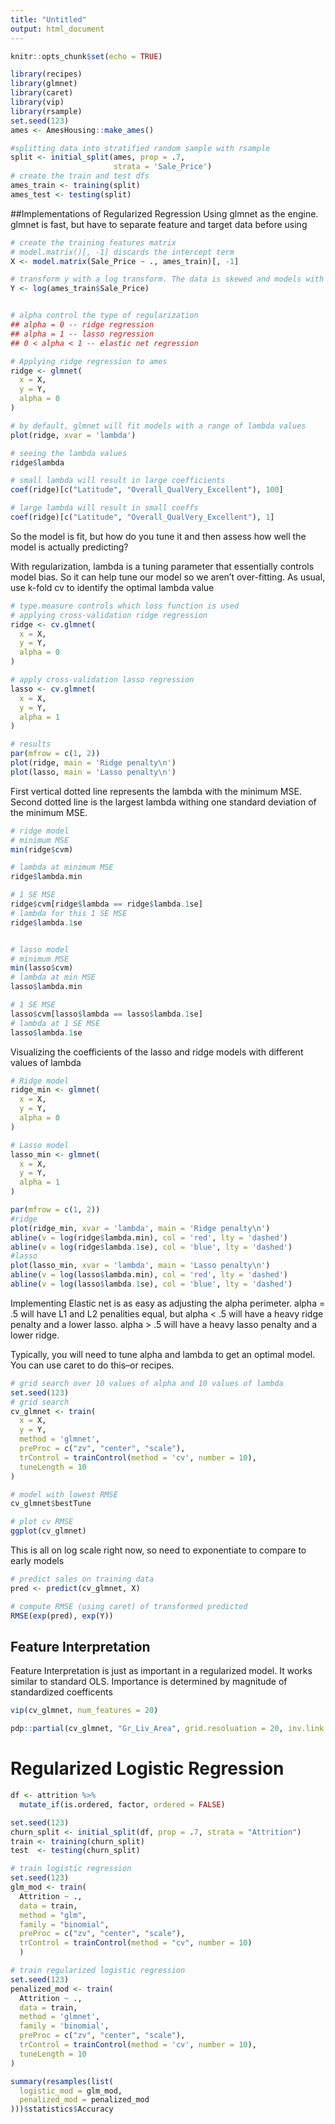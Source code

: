 ```yaml
---
title: "Untitled"
output: html_document
---
```


```r
knitr::opts_chunk$set(echo = TRUE)
```

```r
library(recipes)
library(glmnet)
library(caret)
library(vip)
library(rsample)
set.seed(123)
ames <- AmesHousing::make_ames()

#splitting data into stratified random sample with rsample
split <- initial_split(ames, prop = .7,
                       strata = 'Sale_Price')
# create the train and test dfs
ames_train <- training(split)
ames_test <- testing(split)
```

##Implementations of Regularized Regression
Using glmnet as the engine. glmnet is fast, but have to separate feature and target data before using

```r
# create the training features matrix
# model.matrix()[, -1] discards the intercept term
X <- model.matrix(Sale_Price ~ ., ames_train)[, -1]

# transform y with a log transform. The data is skewed and models with distributional assumptions often can benefit from log transform
Y <- log(ames_train$Sale_Price)


# alpha control the type of regularization
## alpha = 0 -- ridge regression
## alpha = 1 -- lasso regression
## 0 < alpha < 1 -- elastic net regression

# Applying ridge regression to ames
ridge <- glmnet(
  x = X,
  y = Y, 
  alpha = 0
)

# by default, glmnet will fit models with a range of lambda values
plot(ridge, xvar = 'lambda')

# seeing the lambda values
ridge$lambda

# small lambda will result in large coefficients
coef(ridge)[c("Latitude", "Overall_QualVery_Excellent"), 100]

# large lambda will result in small coeffs
coef(ridge)[c("Latitude", "Overall_QualVery_Excellent"), 1]

```

So the model is fit, but how do you tune it and then assess how well the model is actually predicting?

With regularization, lambda is a tuning parameter that essentially controls model bias. So it can help
tune our model so we aren't over-fitting. As usual, use k-fold cv to identify the optimal lambda value
```r
# type.measure controls which loss function is used
# applying cross-validation ridge regression
ridge <- cv.glmnet(
  x = X,
  y = Y,
  alpha = 0
)

# apply cross-validation lasso regression
lasso <- cv.glmnet(
  x = X, 
  y = Y,
  alpha = 1
)

# results
par(mfrow = c(1, 2))
plot(ridge, main = 'Ridge penalty\n')
plot(lasso, main = 'Lasso penalty\n')
```

First vertical dotted line represents the lambda with the minimum MSE. Second dotted line is the largest lambda withing one
standard deviation of the minimum MSE.

```r
# ridge model
# minimum MSE
min(ridge$cvm)

# lambda at minimum MSE
ridge$lambda.min

# 1 SE MSE
ridge$cvm[ridge$lambda == ridge$lambda.1se]
# lambda for this 1 SE MSE
ridge$lambda.1se


# lasso model
# minimum MSE
min(lasso$cvm)
# lambda at min MSE
lasso$lambda.min

# 1 SE MSE
lasso$cvm[lasso$lambda == lasso$lambda.1se]
# lambda at 1 SE MSE
lasso$lambda.1se

```

Visualizing the coefficients of the lasso and ridge models with different values of lambda

```r
# Ridge model
ridge_min <- glmnet(
  x = X,
  y = Y,
  alpha = 0
)

# Lasso model
lasso_min <- glmnet(
  x = X,
  y = Y,
  alpha = 1
)

par(mfrow = c(1, 2))
#ridge
plot(ridge_min, xvar = 'lambda', main = 'Ridge penalty\n')
abline(v = log(ridge$lambda.min), col = 'red', lty = 'dashed')
abline(v = log(ridge$lambda.1se), col = 'blue', lty = 'dashed')
#lasso
plot(lasso_min, xvar = 'lambda', main = 'Lasso penalty\n')
abline(v = log(lasso$lambda.min), col = 'red', lty = 'dashed')
abline(v = log(lasso$lambda.1se), col = 'blue', lty = 'dashed')

```

Implementing Elastic net is as easy as adjusting the alpha perimeter. alpha = .5 will have L1 and L2 penalities equal,
but alpha < .5 will have a heavy ridge penalty and a lower lasso. alpha > .5 will have a heavy lasso penalty and a lower ridge.

Typically, you will need to tune alpha and lambda to get an optimal model. You can use caret to do this--or recipes.

```r
# grid search over 10 values of alpha and 10 values of lambda
set.seed(123)
# grid search
cv_glmnet <- train(
  x = X,
  y = Y,
  method = 'glmnet',
  preProc = c("zv", "center", "scale"),
  trControl = trainControl(method = 'cv', number = 10),
  tuneLength = 10
)

# model with lowest RMSE
cv_glmnet$bestTune

# plot cv RMSE
ggplot(cv_glmnet)
```

This is all on log scale right now, so need to exponentiate to compare to early models

```r
# predict sales on training data
pred <- predict(cv_glmnet, X)

# compute RMSE (using caret) of transformed predicted
RMSE(exp(pred), exp(Y))
```

## Feature Interpretation

Feature Interpretation is just as important in a regularized model. It works similar to standard OLS. Importance 
is determined by magnitude of standardized coefficents
```r
vip(cv_glmnet, num_features = 20)

pdp::partial(cv_glmnet, "Gr_Liv_Area", grid.resoluation = 20, inv.link = exp,plot = TRUE)
```

# Regularized Logistic Regression

```r
df <- attrition %>%
  mutate_if(is.ordered, factor, ordered = FALSE)

set.seed(123)
churn_split <- initial_split(df, prop = .7, strata = "Attrition")
train <- training(churn_split)
test  <- testing(churn_split)

# train logistic regression
set.seed(123)
glm_mod <- train(
  Attrition ~ ., 
  data = train, 
  method = "glm",
  family = "binomial",
  preProc = c("zv", "center", "scale"),
  trControl = trainControl(method = "cv", number = 10)
  )

# train regularized logistic regression
set.seed(123)
penalized_mod <- train(
  Attrition ~ .,
  data = train,
  method = 'glmnet',
  family = 'binomial',
  preProc = c("zv", "center", "scale"),
  trControl = trainControl(method = 'cv', number = 10),
  tuneLength = 10
)

summary(resamples(list(
  logistic_mod = glm_mod,
  penalized_mod = penalized_mod
)))$statistics$Accuracy

```



